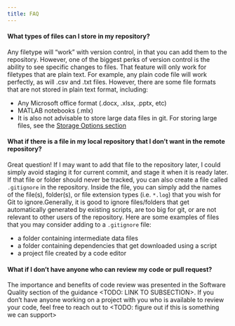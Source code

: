 ```yaml
---
title: FAQ
---
```

#### What types of files can I store in my repository?
Any filetype will “work” with version control, in that you can add them to the repository. However, one of the biggest perks of version control is the ability to see specific changes to files. That feature will only work for filetypes that are plain text.
For example, any plain code file will work perfectly, as will .csv and .txt files.
However, there are some file formats that are not stored in plain text format, including:

* Any Microsoft office format (.docx, .xlsx, .pptx, etc)
* MATLAB notebooks (.mlx)
* It is also not advisable to store large data files in git.
For storing large files, see the [Storage Options section](../data-management/storage-options.qmd)

#### What if there is a file in my local repository that I don’t want in the remote repository?
Great question!
If I may want to add that file to the repository later, I could simply avoid staging it for current commit, and stage it when it is ready later.
If that file or folder should never be tracked, you can also create a file called `.gitignore` in the repository.
Inside the file, you can simply add the names of the file(s), folder(s), or file extension types (i.e. `*.log`) that you wish for Git to ignore.Generally, it is good to ignore files/folders that get automatically generated by existing scripts, are too big for git, or are not relevant to other users of the repository.  Here are some examples of files that you may consider adding to a `.gitignore` file:

* a folder containing intermediate data files
* a folder containing dependencies that get downloaded using a script
* a project file created by a code editor


#### What if I don’t have anyone who can review my code or pull request?
The importance and benefits of code review was presented in the Software Quality section of the guidance <TODO: LINK TO SUBSECTION>.
If you don’t have anyone working on a project with you who is available to review your code, feel free to reach out to <TODO: figure out if this is something we can support>